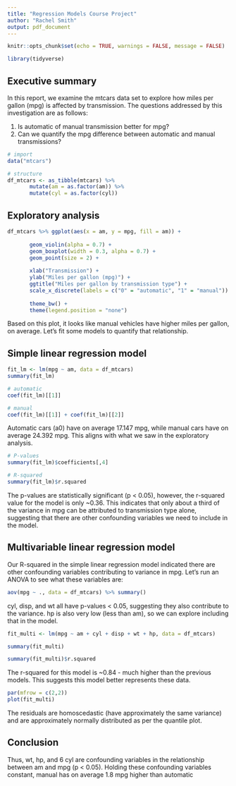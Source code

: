 ```yaml
---
title: "Regression Models Course Project"
author: "Rachel Smith"
output: pdf_document
---
```


```r

knitr::opts_chunk$set(echo = TRUE, warnings = FALSE, message = FALSE)

library(tidyverse)

```

## Executive summary

In this report, we examine the mtcars data set to explore how miles per gallon (mpg) is affected by transmission. The questions addressed by this investigation are as follows:

(1) Is automatic of manual transmission better for mpg?
(2) Can we quantify the mpg difference between automatic and manual transmissions?

```r

# import
data("mtcars")

# structure
df_mtcars <- as_tibble(mtcars) %>% 
       mutate(am = as.factor(am)) %>% 
       mutate(cyl = as.factor(cyl))

```

## Exploratory analysis

```r

df_mtcars %>% ggplot(aes(x = am, y = mpg, fill = am)) +
       
       geom_violin(alpha = 0.7) +
       geom_boxplot(width = 0.3, alpha = 0.7) +
       geom_point(size = 2) +
       
       xlab("Transmission") +
       ylab("Miles per gallon (mpg)") +
       ggtitle("Miles per gallon by transmission type") +
       scale_x_discrete(labels = c("0" = "automatic", "1" = "manual")) +
       
       theme_bw() +
       theme(legend.position = "none")

```
Based on this plot, it looks like manual vehicles have higher miles per gallon, on average. Let's fit some models to quantify that relationship.

## Simple linear regression model

```r

fit_lm <- lm(mpg ~ am, data = df_mtcars)
summary(fit_lm)

```

```r

# automatic
coef(fit_lm)[[1]] 

# manual
coef(fit_lm)[[1]] + coef(fit_lm)[[2]] 

```
Automatic cars (a0) have on average 17.147 mpg, while manual cars have on average 24.392 mpg. This aligns with what we saw in the exploratory analysis.

```r

# P-values
summary(fit_lm)$coefficients[,4] 

# R-squared
summary(fit_lm)$r.squared 

```
The p-values are statistically significant (p < 0.05), however, the r-squared value for the model is only ~0.36. This indicates that only about a third of the variance in mpg can be attributed to transmission type alone, suggesting that there are other confounding variables we need to include in the model.

## Multivariable linear regression model

Our R-squared in the simple linear regression model indicated there are other confounding variables contributing to variance in mpg. Let's run an ANOVA to see what these variables are:

```r

aov(mpg ~ ., data = df_mtcars) %>% summary()

```
cyl, disp, and wt all have p-values < 0.05, suggesting they also contribute to the variance. hp is also very low (less than am), so we can explore including that in the model.

```r

fit_multi <- lm(mpg ~ am + cyl + disp + wt + hp, data = df_mtcars)

summary(fit_multi)

```

```r

summary(fit_multi)$r.squared

```
The r-squared for this model is ~0.84 - much higher than the previous models. This suggests this model better represents these data.

```r

par(mfrow = c(2,2))
plot(fit_multi)

```
The residuals are homoscedastic (have approximately the same variance) and are approximately normally distributed as per the quantile plot. 
                     
## Conclusion 
Thus, wt, hp, and 6 cyl are confounding variables in the relationship between am and mpg (p < 0.05). Holding these confounding variables constant, manual has on average 1.8 mpg higher than automatic


